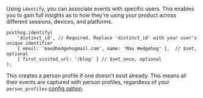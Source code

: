 Using `identify`, you can associate events with specific users. This enables you to gain full insights as to how they're using your product across different sessions, devices, and platforms.

```js-web
posthog.identify(
    'distinct_id', // Required. Replace 'distinct_id' with your user's unique identifier
    { email: 'max@hedgehogmail.com', name: 'Max Hedgehog' },  // $set, optional
    { first_visited_url: '/blog' } // $set_once, optional
);
```

This creates a person profile if one doesn't exist already. This means all their events are captured with person profiles, regardless of your `person_profiles` [config option](/docs/libraries/js#person-profiles-and-user-properties).
